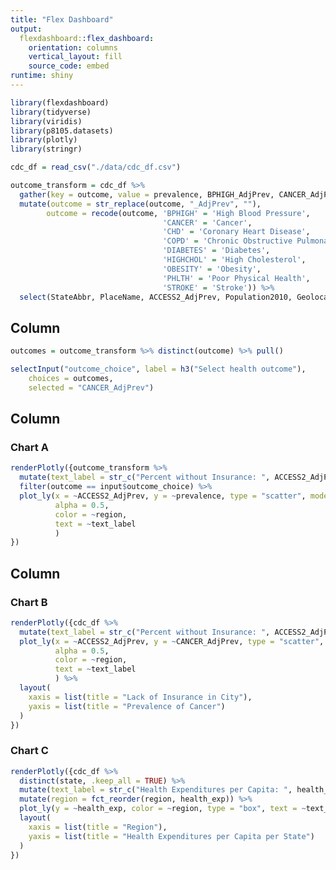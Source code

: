 ```yaml
---
title: "Flex Dashboard"
output: 
  flexdashboard::flex_dashboard:
    orientation: columns
    vertical_layout: fill
    source_code: embed
runtime: shiny
---
```


```r
library(flexdashboard)
library(tidyverse)
library(viridis)
library(p8105.datasets)
library(plotly)
library(stringr)
```

```r
cdc_df = read_csv("./data/cdc_df.csv")

outcome_transform = cdc_df %>% 
  gather(key = outcome, value = prevalence, BPHIGH_AdjPrev, CANCER_AdjPrev, CHD_AdjPrev, COPD_AdjPrev,    DIABETES_AdjPrev, HIGHCHOL_AdjPrev, OBESITY_AdjPrev, PHLTH_AdjPrev, STROKE_AdjPrev) %>% 
  mutate(outcome = str_replace(outcome, "_AdjPrev", ""), 
        outcome = recode(outcome, 'BPHIGH' = 'High Blood Pressure',
                                  'CANCER' = 'Cancer',
                                  'CHD' = 'Coronary Heart Disease',
                                  'COPD' = 'Chronic Obstructive Pulmonary Disease',
                                  'DIABETES' = 'Diabetes',
                                  'HIGHCHOL' = 'High Cholesterol',
                                  'OBESITY' = 'Obesity',
                                  'PHLTH' = 'Poor Physical Health',
                                  'STROKE' = 'Stroke')) %>%
  select(StateAbbr, PlaceName, ACCESS2_AdjPrev, Population2010, Geolocation, health_exp, region, division, outcome, prevalence) 
```


Column {.sidebar}
-----------------------------------------------------------------------

```r
outcomes = outcome_transform %>% distinct(outcome) %>% pull()

selectInput("outcome_choice", label = h3("Select health outcome"),
    choices = outcomes, 
    selected = "CANCER_AdjPrev")
```


Column {data-width=650}
-----------------------------------------------------------------------

### Chart A

```r
renderPlotly({outcome_transform %>%
  mutate(text_label = str_c("Percent without Insurance: ", ACCESS2_AdjPrev)) %>%
  filter(outcome == input$outcome_choice) %>%
  plot_ly(x = ~ACCESS2_AdjPrev, y = ~prevalence, type = "scatter", mode = "markers",
          alpha = 0.5,
          color = ~region,
          text = ~text_label
          )
})
```

Column {data-width=350}
-----------------------------------------------------------------------

### Chart B

```r
renderPlotly({cdc_df %>%
  mutate(text_label = str_c("Percent without Insurance: ", ACCESS2_AdjPrev, '\nPrevalence of Cancer: ', CANCER_AdjPrev)) %>%
  plot_ly(x = ~ACCESS2_AdjPrev, y = ~CANCER_AdjPrev, type = "scatter", mode = "markers",
          alpha = 0.5,
          color = ~region,
          text = ~text_label
          ) %>%
  layout(
    xaxis = list(title = "Lack of Insurance in City"),
    yaxis = list(title = "Prevalence of Cancer")
  )
})
```

### Chart C

```r
renderPlotly({cdc_df %>%
  distinct(state, .keep_all = TRUE) %>%
  mutate(text_label = str_c("Health Expenditures per Capita: ", health_exp, '\nState: ', StateAbbr)) %>%
  mutate(region = fct_reorder(region, health_exp)) %>%
  plot_ly(y = ~health_exp, color = ~region, type = "box", text = ~text_label) %>%
  layout(
    xaxis = list(title = "Region"),
    yaxis = list(title = "Health Expenditures per Capita per State")
  )
})
```